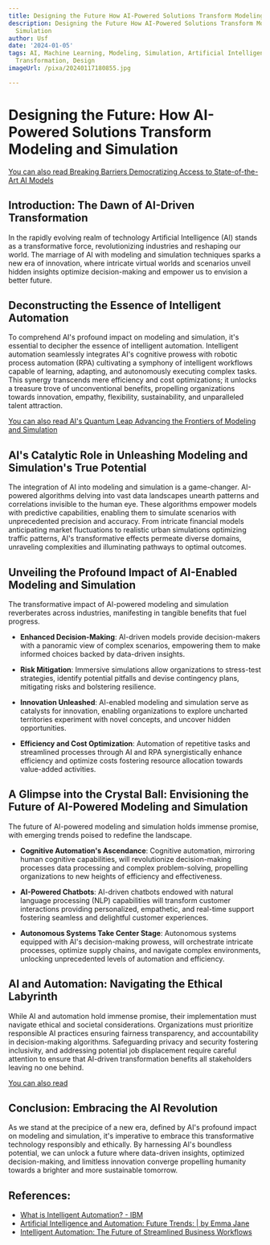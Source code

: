```yaml
---
title: Designing the Future How AI-Powered Solutions Transform Modeling and Simulation
description: Designing the Future How AI-Powered Solutions Transform Modeling and
  Simulation
author: Usf
date: '2024-01-05'
tags: AI, Machine Learning, Modeling, Simulation, Artificial Intelligence, Future,
  Transformation, Design
imageUrl: /pixa/20240117180855.jpg

---
```

# **Designing the  Future: How AI-Powered Solutions Transform Modeling and Simulation**

[You can also read Breaking Barriers Democratizing Access to State-of-the-Art AI Models](Breaking%20Barriers%20Democratizing%20Access%20to%20State-of-the-Art%20AI%20Models)


## **Introduction: The Dawn of AI-Driven Transformation**
In the rapidly evolving realm of  technology Artificial Intelligence (AI)  stands as a transformative force, revolutionizing industries and  reshaping our world. The marriage of  AI  with modeling and  simulation  techniques sparks a new era  of innovation, where intricate virtual worlds and  scenarios unveil hidden insights optimize decision-making and empower us to envision a better future.

## **Deconstructing  the Essence of Intelligent Automation**
To comprehend AI's profound impact on modeling and simulation, it's essential to decipher the essence of intelligent automation. Intelligent automation seamlessly integrates AI's cognitive prowess  with robotic process automation (RPA) cultivating  a symphony  of intelligent workflows capable of learning, adapting,  and autonomously executing complex tasks.  This synergy transcends mere  efficiency and cost optimizations; it unlocks a treasure trove of unconventional benefits, propelling organizations towards innovation,  empathy,  flexibility, sustainability, and  unparalleled talent attraction.

[You can also read AI's Quantum Leap Advancing  the Frontiers of Modeling and Simulation](AI%27s%20Quantum%20Leap%20Advancing%20the%20Frontiers%20of%20Modeling%20and%20Simulation)


## **AI's Catalytic Role in Unleashing Modeling and Simulation's True Potential**
The integration of AI into modeling and simulation is a game-changer. AI-powered algorithms delving into vast data landscapes unearth  patterns and correlations invisible to the human eye.  These algorithms empower models with predictive capabilities, enabling them to simulate scenarios with unprecedented precision and accuracy. From intricate financial models anticipating market fluctuations  to realistic urban simulations optimizing traffic patterns, AI's transformative effects permeate diverse domains, unraveling complexities and illuminating pathways to optimal outcomes.

## **Unveiling the Profound Impact of AI-Enabled Modeling and Simulation**
The transformative impact of AI-powered modeling and simulation  reverberates across industries, manifesting in tangible benefits that fuel progress.

- **Enhanced  Decision-Making**: AI-driven models provide decision-makers with a panoramic view of complex scenarios, empowering them to  make informed choices backed by data-driven insights.

- **Risk Mitigation**: Immersive simulations allow organizations to stress-test strategies, identify potential pitfalls and devise contingency plans, mitigating  risks and bolstering resilience.

- **Innovation Unleashed**: AI-enabled modeling and simulation serve as catalysts for innovation, enabling organizations to explore uncharted territories experiment  with novel concepts, and uncover hidden opportunities.

- **Efficiency and Cost Optimization**: Automation of repetitive tasks  and streamlined processes through AI and RPA synergistically enhance efficiency and  optimize costs fostering resource allocation towards value-added activities.

## **A Glimpse into the Crystal Ball: Envisioning  the Future of AI-Powered Modeling and Simulation**
The future of AI-powered modeling  and simulation holds immense promise, with  emerging trends  poised to redefine the landscape.

- **Cognitive Automation's Ascendance**: Cognitive automation,  mirroring human cognitive capabilities, will revolutionize decision-making processes data processing and complex problem-solving, propelling organizations to new heights of efficiency and effectiveness.

-  **AI-Powered Chatbots**: AI-driven chatbots endowed  with natural language processing (NLP) capabilities will transform customer  interactions providing personalized, empathetic, and  real-time support fostering seamless and delightful customer experiences.

- **Autonomous Systems Take Center Stage**: Autonomous systems equipped with AI's decision-making prowess, will orchestrate intricate processes,  optimize supply chains, and navigate complex environments, unlocking unprecedented levels  of automation and efficiency.

## **AI and Automation: Navigating the Ethical Labyrinth**
While AI and automation hold immense promise, their implementation must navigate  ethical  and  societal considerations.  Organizations must prioritize responsible  AI  practices ensuring fairness  transparency, and accountability  in decision-making  algorithms. Safeguarding privacy  and security fostering inclusivity, and addressing potential job displacement require careful attention to ensure that AI-driven transformation benefits all stakeholders leaving no one behind.

[You  can also read ]()


##  **Conclusion: Embracing the AI Revolution**
As we stand at the precipice of a new era, defined by AI's profound  impact on modeling and simulation, it's imperative to embrace this transformative  technology responsibly and ethically. By  harnessing  AI's boundless potential, we can  unlock a future where data-driven insights, optimized  decision-making, and limitless innovation converge propelling  humanity towards a brighter and more sustainable tomorrow.

## References:
- [What is Intelligent Automation? - IBM](https://www.ibm.com/topics/intelligent-automation)
- [Artificial Intelligence and Automation: Future Trends: | by Emma Jane](https://medium.com/@emmaja/artificial-intelligence-and-automation-future-trends-ecd87d77a8a1)
- [Intelligent Automation: The Future of Streamlined Business Workflows](https://www.linkedin.com/pulse/intelligent-automation-future-streamlined-business-izvhc?trk=organization_guest_main-feed-card_feed-article-content)
